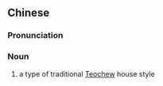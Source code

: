 ==Chinese==
{{zh-forms|type=21}}
{{wikipedia|lang=zh}}

===Pronunciation===
{{zh-pron
|m=xiàshānhǔ
|cat=n
}}

===Noun===
{{zh-noun}}

# a type of traditional [[Teochew]] house style